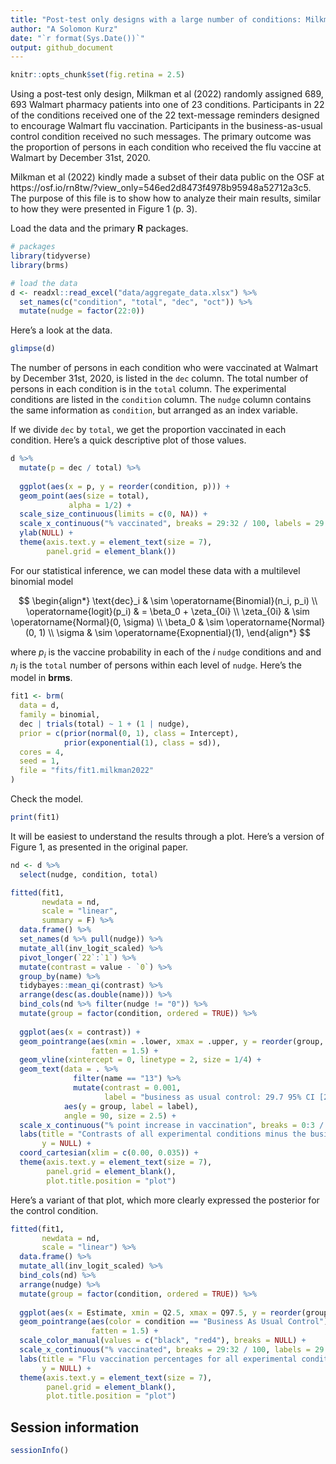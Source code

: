 ```yaml
---
title: "Post-test only designs with a large number of conditions: Milkman et al (2022)"
author: "A Solomon Kurz"
date: "`r format(Sys.Date())`"
output: github_document
---
```


```r
knitr::opts_chunk$set(fig.retina = 2.5)
```

Using a post-test only design, Milkman et al (2022) randomly assigned $689{,}693$ Walmart pharmacy patients into one of 23 conditions. Participants in 22 of the conditions received one of the 22 text-message reminders designed to encourage Walmart flu vaccination. Participants in the business-as-usual control condition received no such messages. The primary outcome was the proportion of persons in each condition who received the flu vaccine at Walmart by December 31st, 2020.

Milkman et al (2022) kindly made a subset of their data public on the OSF at https://osf.io/rn8tw/?view_only=546ed2d8473f4978b95948a52712a3c5. The purpose of this file is to show how to analyze their main results, similar to how they were presented in Figure 1 (p. 3).

Load the data and the primary **R** packages.

```r
# packages
library(tidyverse)
library(brms)

# load the data
d <- readxl::read_excel("data/aggregate_data.xlsx") %>% 
  set_names(c("condition", "total", "dec", "oct")) %>% 
  mutate(nudge = factor(22:0))
```

Here's a look at the data.

```r
glimpse(d)
```

The number of persons in each condition who were vaccinated at Walmart by December 31st, 2020, is listed in the `dec` column. The total number of persons in each condition is in the `total` column. The experimental conditions are listed in the `condition` column. The `nudge` column contains the same information as `condition`, but arranged as an index variable.

If we divide `dec` by `total`, we get the proportion vaccinated in each condition. Here's a quick descriptive plot of those values.

```r
d %>% 
  mutate(p = dec / total) %>% 
  
  ggplot(aes(x = p, y = reorder(condition, p))) +
  geom_point(aes(size = total),
             alpha = 1/2) +
  scale_size_continuous(limits = c(0, NA)) +
  scale_x_continuous("% vaccinated", breaks = 29:32 / 100, labels = 29:32) +
  ylab(NULL) +
  theme(axis.text.y = element_text(size = 7),
        panel.grid = element_blank())
```

For our statistical inference, we can model these data with a multilevel binomial model 

$$
\begin{align*}
\text{dec}_i & \sim \operatorname{Binomial}(n_i, p_i) \\
\operatorname{logit}(p_i) & = \beta_0 + \zeta_{0i} \\
\zeta_{0i} & \sim \operatorname{Normal}(0, \sigma) \\
\beta_0 & \sim \operatorname{Normal}(0, 1) \\
\sigma & \sim \operatorname{Exopnential}(1),
\end{align*}
$$

where $p_i$ is the vaccine probability in each of the $i$ `nudge` conditions and and $n_i$ is the `total` number of persons within each level of `nudge`. Here's the model in **brms**.

```r
fit1 <- brm(
  data = d,
  family = binomial,
  dec | trials(total) ~ 1 + (1 | nudge),
  prior = c(prior(normal(0, 1), class = Intercept),
            prior(exponential(1), class = sd)),
  cores = 4,
  seed = 1,
  file = "fits/fit1.milkman2022"
)
```

Check the model.

```r
print(fit1)
```

It will be easiest to understand the results through a plot. Here's a version of Figure 1, as presented in the original paper.

```r
nd <- d %>% 
  select(nudge, condition, total)

fitted(fit1,
       newdata = nd,
       scale = "linear",
       summary = F) %>% 
  data.frame() %>% 
  set_names(d %>% pull(nudge)) %>% 
  mutate_all(inv_logit_scaled) %>% 
  pivot_longer(`22`:`1`) %>% 
  mutate(contrast = value - `0`) %>% 
  group_by(name) %>% 
  tidybayes::mean_qi(contrast) %>% 
  arrange(desc(as.double(name))) %>% 
  bind_cols(nd %>% filter(nudge != "0")) %>% 
  mutate(group = factor(condition, ordered = TRUE)) %>% 
  
  ggplot(aes(x = contrast)) +
  geom_pointrange(aes(xmin = .lower, xmax = .upper, y = reorder(group, contrast)),
                  fatten = 1.5) +
  geom_vline(xintercept = 0, linetype = 2, size = 1/4) +
  geom_text(data = . %>% 
              filter(name == "13") %>% 
              mutate(contrast = 0.001, 
                     label = "business as usual control: 29.7 95% CI [29.1, 30.2]"),
            aes(y = group, label = label),
            angle = 90, size = 2.5) +
  scale_x_continuous("% point increase in vaccination", breaks = 0:3 / 100, labels = 0:3) +
  labs(title = "Contrasts of all experimental conditions minus the business as usual control condition",
       y = NULL) +
  coord_cartesian(xlim = c(0.00, 0.035)) +
  theme(axis.text.y = element_text(size = 7),
        panel.grid = element_blank(),
        plot.title.position = "plot")
```

Here's a variant of that plot, which more clearly expressed the posterior for the control condition.

```r
fitted(fit1,
       newdata = nd,
       scale = "linear") %>%
  data.frame() %>% 
  mutate_all(inv_logit_scaled) %>% 
  bind_cols(nd) %>% 
  arrange(nudge) %>% 
  mutate(group = factor(condition, ordered = TRUE)) %>% 
  
  ggplot(aes(x = Estimate, xmin = Q2.5, xmax = Q97.5, y = reorder(group, Estimate))) +
  geom_pointrange(aes(color = condition == "Business As Usual Control"),
                  fatten = 1.5) +
  scale_color_manual(values = c("black", "red4"), breaks = NULL) +
  scale_x_continuous("% vaccinated", breaks = 29:32 / 100, labels = 29:32) +
  labs(title = "Flu vaccination percentages for all experimental conditions (even the business as usual control)",
       y = NULL) +
  theme(axis.text.y = element_text(size = 7),
        panel.grid = element_blank(),
        plot.title.position = "plot")
```

## Session information

```r
sessionInfo()
```

